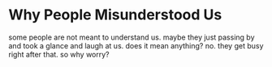 # Why People Misunderstood Us

some people are not meant to understand us.
maybe they just passing by and took a glance and laugh at us.
does it mean anything?
no.
they get busy right after that.
so why worry?
